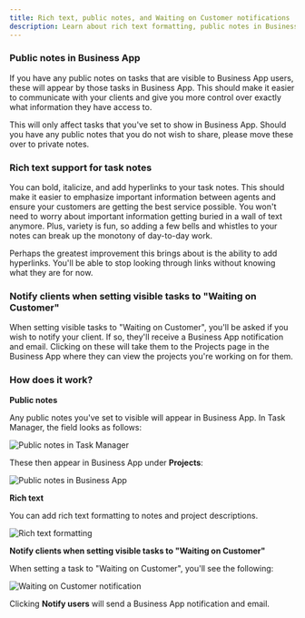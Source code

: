 ```yaml
---
title: Rich text, public notes, and Waiting on Customer notifications
description: Learn about rich text formatting, public notes in Business App, and Waiting on Customer notifications
---
```


### **Public notes in Business App**

If you have any public notes on tasks that are visible to Business App users, these will appear by those tasks in Business App. This should make it easier to communicate with your clients and give you more control over exactly what information they have access to.

This will only affect tasks that you've set to show in Business App. Should you have any public notes that you do not wish to share, please move these over to private notes.

### **Rich text support for task notes**

You can bold, italicize, and add hyperlinks to your task notes. This should make it easier to emphasize important information between agents and ensure your customers are getting the best service possible. You won't need to worry about important information getting buried in a wall of text anymore. Plus, variety is fun, so adding a few bells and whistles to your notes can break up the monotony of day-to-day work.

Perhaps the greatest improvement this brings about is the ability to add hyperlinks. You'll be able to stop looking through links without knowing what they are for now.

### **Notify clients when setting visible tasks to "Waiting on Customer"**

When setting visible tasks to "Waiting on Customer", you'll be asked if you wish to notify your client. If so, they'll receive a Business App notification and email. Clicking on these will take them to the Projects page in the Business App where they can view the projects you're working on for them.

### **How does it work?**

**Public notes** 

Any public notes you've set to visible will appear in Business App. In Task Manager, the field looks as follows:

![Public notes in Task Manager](./img/rich-text-public-notes/public-notes-task-manager.jpg)

These then appear in Business App under **Projects**:

![Public notes in Business App](./img/rich-text-public-notes/public-notes-business-app.jpg)

**Rich text**

You can add rich text formatting to notes and project descriptions.

![Rich text formatting](./img/rich-text-public-notes/rich-text-formatting.jpg)

**Notify clients when setting visible tasks to "Waiting on Customer"**

When setting a task to "Waiting on Customer", you'll see the following:

![Waiting on Customer notification](./img/rich-text-public-notes/waiting-on-customer-notification.jpg)

Clicking **Notify users** will send a Business App notification and email.